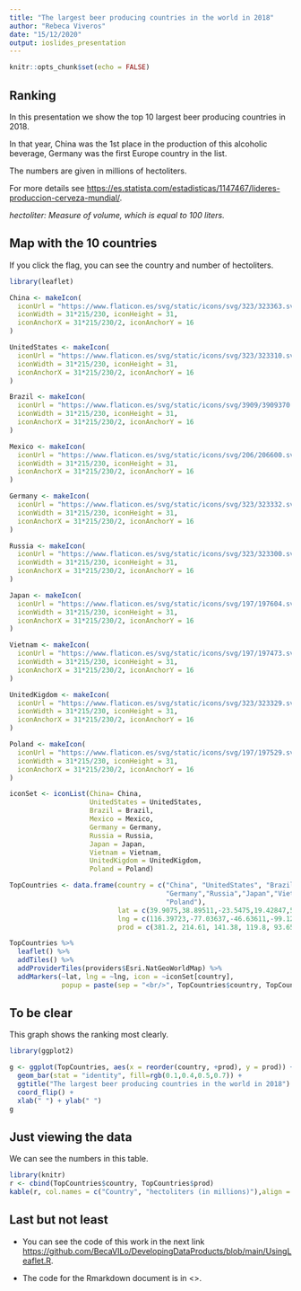 ---
title: "The largest beer producing countries in the world in 2018"
author: "Rebeca Viveros"
date: "15/12/2020"
output: ioslides_presentation
---

```{r setup, include=FALSE}
knitr::opts_chunk$set(echo = FALSE)
```

## Ranking
In this presentation we show the top 10 largest beer producing countries in 2018. 

In that year, China was the 1st place in the production of this alcoholic beverage, Germany was the first Europe country in the list. 

The numbers are given in millions of hectoliters.

For more details see <https://es.statista.com/estadisticas/1147467/lideres-produccion-cerveza-mundial/>.

*hectoliter: Measure of volume, which is equal to 100 liters.*


## Map with the 10 countries 
If you click the flag, you can see the country and number of hectoliters.

```{r echo=FALSE}
library(leaflet)

China <- makeIcon(
  iconUrl = "https://www.flaticon.es/svg/static/icons/svg/323/323363.svg",
  iconWidth = 31*215/230, iconHeight = 31,
  iconAnchorX = 31*215/230/2, iconAnchorY = 16
)

UnitedStates <- makeIcon(
  iconUrl = "https://www.flaticon.es/svg/static/icons/svg/323/323310.svg",
  iconWidth = 31*215/230, iconHeight = 31,
  iconAnchorX = 31*215/230/2, iconAnchorY = 16
)

Brazil <- makeIcon(
  iconUrl = "https://www.flaticon.es/svg/static/icons/svg/3909/3909370.svg",
  iconWidth = 31*215/230, iconHeight = 31,
  iconAnchorX = 31*215/230/2, iconAnchorY = 16
)

Mexico <- makeIcon(
  iconUrl = "https://www.flaticon.es/svg/static/icons/svg/206/206600.svg",
  iconWidth = 31*215/230, iconHeight = 31,
  iconAnchorX = 31*215/230/2, iconAnchorY = 16
)

Germany <- makeIcon(
  iconUrl = "https://www.flaticon.es/svg/static/icons/svg/323/323332.svg",
  iconWidth = 31*215/230, iconHeight = 31,
  iconAnchorX = 31*215/230/2, iconAnchorY = 16
)

Russia <- makeIcon(
  iconUrl = "https://www.flaticon.es/svg/static/icons/svg/323/323300.svg",
  iconWidth = 31*215/230, iconHeight = 31,
  iconAnchorX = 31*215/230/2, iconAnchorY = 16
)

Japan <- makeIcon(
  iconUrl = "https://www.flaticon.es/svg/static/icons/svg/197/197604.svg",
  iconWidth = 31*215/230, iconHeight = 31,
  iconAnchorX = 31*215/230/2, iconAnchorY = 16
)

Vietnam <- makeIcon(
  iconUrl = "https://www.flaticon.es/svg/static/icons/svg/197/197473.svg",
  iconWidth = 31*215/230, iconHeight = 31,
  iconAnchorX = 31*215/230/2, iconAnchorY = 16
)

UnitedKigdom <- makeIcon(
  iconUrl = "https://www.flaticon.es/svg/static/icons/svg/323/323329.svg",
  iconWidth = 31*215/230, iconHeight = 31,
  iconAnchorX = 31*215/230/2, iconAnchorY = 16
)

Poland <- makeIcon(
  iconUrl = "https://www.flaticon.es/svg/static/icons/svg/197/197529.svg",
  iconWidth = 31*215/230, iconHeight = 31,
  iconAnchorX = 31*215/230/2, iconAnchorY = 16
)

iconSet <- iconList(China= China,
                    UnitedStates = UnitedStates,
                    Brazil = Brazil,
                    Mexico = Mexico,
                    Germany = Germany,
                    Russia = Russia,
                    Japan = Japan,
                    Vietnam = Vietnam,
                    UnitedKigdom = UnitedKigdom,
                    Poland = Poland)

TopCountries <- data.frame(country = c("China", "UnitedStates", "Brazil", "Mexico", 
                                       "Germany","Russia","Japan","Vietnam","UnitedKigdom",
                                       "Poland"),
                           lat = c(39.9075,38.89511,-23.5475,19.42847,52.52437,62.965840,35.35,14.058324,55.378051,	51.919438),
                           lng = c(116.39723,-77.03637,-46.63611,-99.12766,13.41053,95.522021,137.18333,108.277199,-3.435973,19.145136),
                           prod = c(381.2, 214.61, 141.38, 119.8, 93.65, 77.47, 52.64, 43, 41.53,40.93))

TopCountries %>%
  leaflet() %>%
  addTiles() %>%
  addProviderTiles(providers$Esri.NatGeoWorldMap) %>%
  addMarkers(~lat, lng = ~lng, icon = ~iconSet[country],
             popup = paste(sep = "<br/>", TopCountries$country, TopCountries$prod))
```

## To be clear
This graph shows the ranking most clearly.

```{r echo=FALSE}
library(ggplot2)

g <- ggplot(TopCountries, aes(x = reorder(country, +prod), y = prod)) +
  geom_bar(stat = "identity", fill=rgb(0.1,0.4,0.5,0.7)) +
  ggtitle("The largest beer producing countries in the world in 2018") +
  coord_flip() +
  xlab(" ") + ylab(" ")
g
```


## Just viewing the data
We can see the numbers in this table.
```{r echo=FALSE}
library(knitr)
r <- cbind(TopCountries$country, TopCountries$prod)
kable(r, col.names = c("Country", "hectoliters (in millions)"),align = 'c')

```

## Last but not least
- You can see the code of this work in the next link <https://github.com/BecaVILo/DevelopingDataProducts/blob/main/UsingLeaflet.R>.

- The code for the Rmarkdown document is in <>.


